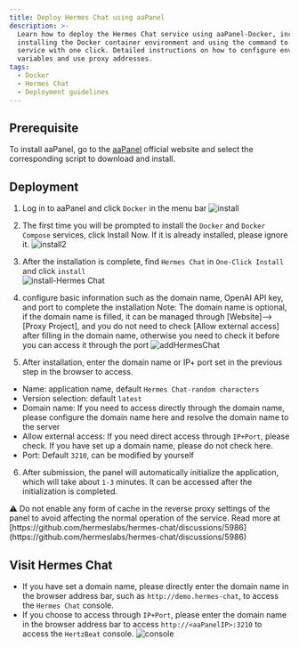 ```yaml
---
title: Deploy Hermes Chat using aaPanel
description: >-
  Learn how to deploy the Hermes Chat service using aaPanel-Docker, including
  installing the Docker container environment and using the command to start the
  service with one click. Detailed instructions on how to configure environment
  variables and use proxy addresses.
tags:
  - Docker
  - Hermes Chat
  - Deployment guidelines
---
```


## Prerequisite

To install aaPanel, go to the [aaPanel](https://www.aapanel.com/new/download.html#install) official website and select the corresponding script to download and install.

## Deployment

1. Log in to aaPanel and click `Docker` in the menu bar ![install](https://github.com/user-attachments/assets/f67180c2-47ba-4b04-9f12-d274c7821085)

2. The first time you will be prompted to install the `Docker` and `Docker Compose` services, click Install Now. If it is already installed, please ignore it. ![install2](https://github.com/user-attachments/assets/e269bd27-d323-43ba-811b-c0f5e4137903)

3. After the installation is complete, find `Hermes Chat` in `One-Click Install` and click `install`\
   ![install-Hermes Chat](https://github.com/user-attachments/assets/9f989104-bb8e-4acd-9721-6b1db1017d2b)

4. configure basic information such as the domain name, OpenAI API key, and port to complete the installation Note: The domain name is optional, if the domain name is filled, it can be managed through \[Website]--> \[Proxy Project], and you do not need to check \[Allow external access] after filling in the domain name, otherwise you need to check it before you can access it through the port ![addHermesChat](https://github.com/user-attachments/assets/f0b2e72d-9eee-46a8-b094-4834b78764df)

5. After installation, enter the domain name or IP+ port set in the previous step in the browser to access.

- Name: application name, default `Hermes Chat-random characters`
- Version selection: default `latest`
- Domain name: If you need to access directly through the domain name, please configure the domain name here and resolve the domain name to the server
- Allow external access: If you need direct access through `IP+Port`, please check. If you have set up a domain name, please do not check here.
- Port: Default `3210`, can be modified by yourself

6. After submission, the panel will automatically initialize the application, which will take about `1-3` minutes. It can be accessed after the initialization is completed.

<Callout type="warning">
  ⚠️ Do not enable any form of cache in the reverse proxy settings of the panel to avoid affecting
  the normal operation of the service. Read more at
  [https://github.com/hermeslabs/hermes-chat/discussions/5986](https://github.com/hermeslabs/hermes-chat/discussions/5986)
</Callout>

## Visit Hermes Chat

- If you have set a domain name, please directly enter the domain name in the browser address bar, such as `http://demo.hermes-chat`, to access the `Hermes Chat` console.
- If you choose to access through `IP+Port`, please enter the domain name in the browser address bar to access `http://<aaPanelIP>:3210` to access the `HertzBeat` console. ![console](https://github.com/user-attachments/assets/a1af5778-f47a-4fdc-baf5-ca2a1e66f48e)
